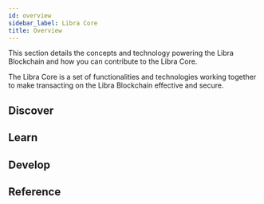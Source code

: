 ```yaml
---
id: overview
sidebar_label: Libra Core
title: Overview
---
```


This section details the concepts and technology powering the Libra Blockchain and how you can contribute to the Libra Core.


The Libra Core is a set of functionalities and technologies working together to make transacting on the Libra Blockchain effective and secure.

## Discover

<CardsWrapper>
  <ColorCard
    color="purpleDark"
    icon="img/transaction.svg"
    iconDark="img/transaction-dark.svg"
    to="/docs/core/libra-protocol"
    title="Explore Libra Concepts"
  />
  <ColorCard
    color="purpleLight"
    icon="img/bobby-pin.svg"
    iconDark="img/bobby-pin-dark.svg"
    to="/docs/tutorials/my-first-transaction"
    title="Send a Test Transaction"
  />
  <ColorCard
    color="aqua"
    icon="img/overlapping-circle-and-square.svg"
    iconDark="img/overlapping-circle-and-square-dark.svg"
    to="/docs/core/libra-protocol"
    title="Run a Local Network"
  />
</CardsWrapper>

## Learn

<CardsWrapper>
  <OverlayCard
    description="How do transactions work?"
    icon="img/wallet-app.svg"
    iconDark="img/wallet-app-dark.svg"
    title="Transactions"
    to="/docs/core/life-of-a-transaction"
  />
  <OverlayCard
    description="Understand how validator node concepts in the Libra Blockchain"
    icon="img/wallet-app.svg"
    iconDark="img/wallet-app-dark.svg"
    title="Validator Nodes"
    to="/docs/core/libra-protocol#validator-node-validator"
  />
  <OverlayCard
    description="Explore how the LibraBFT consensus protocol works"
    icon="img/wallet-app.svg"
    iconDark="img/wallet-app-dark.svg"
    title="Consensus"
    to="#"
  />
</CardsWrapper>

## Develop

<CardsWrapper>
  <SimpleCard
    icon="img/github.svg"
    iconDark="img/github-dark.svg"
    title="Contribute to Libra Core"
    to="/docs/core/contributing"
  />
  <SimpleCard
    icon="img/github.svg"
    iconDark="img/github-dark.svg"
    title="Libra CLI"
    to="/docs/core/libra-cli"
  />
  <SimpleCard
    icon="img/github.svg"
    iconDark="img/github-dark.svg"
    title="Coding Guidelines"
    to="/docs/core/coding-guidelines"
  />
</CardsWrapper>


## Reference

<CardsWrapper>
  <MerchantReference />
  <WalletReference />
  <MoveReference />
  <NodeReference />
</CardsWrapper>
